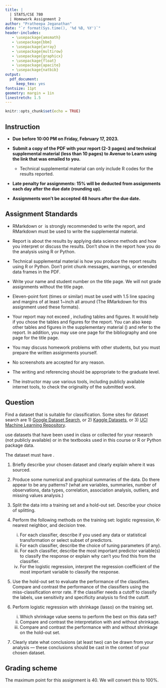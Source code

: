 ```yaml
---
title: |
  | STATS/CSE 780
  | Homework Assignment 2
author: "Pratheepa Jeganathan"
date: "`r format(Sys.time(), '%d %B, %Y')`"
header-includes:
   - \usepackage{amsmath}
   - \usepackage{bbm}
   - \usepackage{array}
   - \usepackage{multirow}
   - \usepackage{graphicx}
   - \usepackage{float}
   - \usepackage{apacite}
   - \usepackage{natbib}
output: 
  pdf_document:
     keep_tex: yes
fontsize: 11pt
geometry: margin = 1in
linestretch: 1.5
---
```




```r
knitr::opts_chunk$set(echo = TRUE)
```

## Instruction

* **Due before 10:00 PM on Friday, February 17, 2023.**

* **Submit a copy of the PDF with your report (2-3 pages) and technical supplemental material (less than 10 pages) to Avenue to Learn using the link that was emailed to you.**
  * Technical supplemental material can only include R codes for the results reported. 

* **Late penalty for assignments: 15% will be deducted from assignments each day after the due date (rounding up).** 

* **Assignments won't be accepted 48 hours after the due date.**


## Assignment Standards

\textbf{Your assignment must conform to the Assignment Standards listed below.}

* RMarkdown or \LaTeX\ is strongly recommended to write the report, and RMarkdown must be used to write the supplemental material.

* Report is about the results by applying data science methods and how you interpret or discuss the results. Don't show in the report how you do the analysis using R or Python. 

* Technical supplemental material is how you produce the report results using R or Python. Don't print chunk messages, warnings, or extended data frames in the PDF.

* Write your name and student number on the title page. We will not grade assignments without the title page. 

* Eleven-point font (times or similar) must be used with 1.5 line spacing and margins of at least 1~inch all around (The RMarkdown for this assignment used these formats).

* Your report may not exceed \textbf{three pages}, including tables and figures. It would help if you chose the tables and figures for the report. You can also keep other tables and figures in the supplementary material (\textbf{less than 10 pages}) and refer to the report. In addition, you may use one page for the bibliography and one page for the title page. 

* You may discuss homework problems with other students, but you must prepare the written assignments yourself.

* No screenshots are accepted for any reason.

* The writing and referencing should be appropriate to the graduate level.

* The instructor may use various tools, including publicly available internet tools, to check the originality of the submitted work.


\newpage
## Question

Find a dataset that is suitable for classification. Some sites for dataset search are 1) [\color{blue} Google Dataset Search\color{black}](https://datasetsearch.research.google.com/), or 2) [\color{blue} Kaggle Datasets\color{black}](https://www.kaggle.com/datasets), or 3) [\color{blue} UCI Machine Learning Repository\color{black}](https://archive.ics.uci.edu/ml/index.php).

\textbf{Do not} use datasets that have been used in class or collected for your research (not publicly available) or in the textbooks used in this course or R or Python package data.

The dataset must have \textbf{at least five variables}. 

1. Briefly describe your chosen dataset and clearly explain where it was sourced. 

2. Produce some numerical and graphical summaries of the data. Do there appear to be any patterns? (what are variables, summaries, number of observations, data types, correlation, association analysis, outliers, and missing values analysis.)

3. Split the data into a training set and a hold-out set. Describe your choice of splitting.

4. Perform the following methods on the training set: logistic regression, K-nearest neighbor, and decision tree. 
    (i) For each classifier, describe if you used any data or statistical transformation or select subset of predictors.
    (ii) For each classifier, describe the choice of tuning parameters (if any).
    (iii) For each classifier, describe the most important predictor variable(s) to classify the response or explain why can't you find this from the classifier.
    (iv) For the logistic regression, interpret the regression coefficient of the most important variable to classify the response.

5. Use the hold-out set to evaluate the performance of the classifiers. Compare and contrast the performance of the classifiers using the miss-classification error rate. If the classifier needs a cutoff to classify the labels, use sensitivity and specificity analysis to find the cutoff.
    
6. Perform logistic regression with shrinkage (lasso) on the training set. 
   (i) Which shrinkage value seems to perform the best on this data set? 
   (ii) Compare and contrast the interpretation with and without shrinkage. 
   (iii) Compare and contrast the performance with and without shrinkage on the hold-out set. 

7. Clearly state what conclusions (at least two) can be drawn from your analysis — these conclusions should be cast in the context of your chosen dataset.
 
\newpage

## Grading scheme 

\begin{table}[H]
\begin{tabular}{p{0.12\textwidth} p{0.12\textwidth} p{0.7\textwidth}}
1. & & source of dataset [1]\\
   & & describe your dataset [1] \\
   & & explain why the dataset is fit to the classifiers [1]\\
   \hline 
2. & & variable description (selected or group of variables) [1]\\
   & & statistical summaries - no points if the graphs and tables are not readable [2]\\
   & & number of observations versus variables [1]\\
   & & data types [1]\\
   & & correlation, association analysis - no points if the graphs and tables are not readable [2]\\
   & & outliers detection and handling - no points if the graphs and tables are not readable [2]\\
   & & missing value detection and handling - no points if the graphs and tables are not readable [1]\\ 
    \hline 
3. & & describe the (stratification) splitting [1]\\
 \hline 
4. & (i) & data and statistical transformation or subset of predictors for each classifier [3]\\
   & (ii) & Choice of tuning parameters for each classifier [3]\\
   & (iii) & the most important predictor for each classifier [3]\\
   & (iv) & Interpret the logistic regression coefficient [1] \\
    \hline 
5. & & sensitivity and specificity analysis to find the cut-off(s) [2] \\
   &  & Compare and contrast the performance of the classifiers (at least three statements, use graphs) - no points if the graphs and tables are not readable [3]\\
    \hline 
6. & (i) & Perform logistic regression with shrinkage and find the value of shrinkage [2]\\
   & (ii) & Compare and contrast the interpretation (at least one statement) [1]\\
   & (iii) & Compare and contrast the performance (at least one statement) [1]\\
    \hline 
7. & & at least thwo conclusions drawn from your analysis (should be cast in the context of your chosen dataset) [2]\\

\end{tabular}
\end{table}


\begin{table}[H]
\begin{tabular}{p{0.12\textwidth} p{0.12\textwidth} p{0.7\textwidth}}
References & & Reference list starts on a new page, references are appropriate and list out in the \textbf{report} [2] \\
Supplementary material & & Supplementary material starts on a new page, code readability, all codes are within the margins, the R codes and the outputs for the questions are presented [3]\\
\end{tabular}
\end{table}

The maximum point for this assignment is 40. We will convert this to 100%. 

